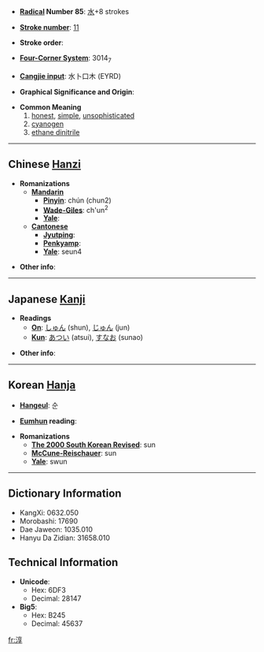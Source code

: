 * '''[[Wiktionary:Chinese radical index| Radical]] Number 85''': [[Wiktionary:Chinese radical index 水|水]]+8 strokes

* '''[[Wiktionary:Chinese total strokes index|Stroke number]]''': [[Wiktionary:Chinese total strokes index 11|11]]

* '''Stroke order''': 

* '''[[Wiktionary:Chinese four corner index|Four-Corner System]]''': 3014<sub>7</sub>

* '''[[Wiktionary:Chinese Cangjie index|Cangjie input]]''': 水卜口木 (EYRD)

* '''Graphical Significance and Origin''': 

* '''Common Meaning'''
*#[[honest]], [[simple]], [[unsophisticated]]
*# [[cyanogen]]
*# [[ethane dinitrile]]

----

== Chinese [[Hanzi]] ==

* '''Romanizations'''
** '''[[Mandarin]]'''
*** '''[[Pinyin]]''': chún (chun2)
*** '''[[Wade-Giles]]''': ch'un<sup>2</sup>
*** '''[[Yale]]''': 
** '''[[Cantonese]]'''
*** '''[[Jyutping]]''':
*** '''[[Penkyamp]]''': 
*** '''[[Yale]]''': seun4

* '''Other info''': 

----

== Japanese [[Kanji]] ==

* '''Readings'''
** '''[[On]]''': [[しゅん]] (shun), [[じゅん]] (jun)
** '''[[Kun]]''': [[あつい]] (atsui), [[すなお]] (sunao)

* '''Other info''':  

----

== Korean [[Hanja]] ==

* '''[[Hangeul]]''': 순

* '''[[Eumhun]] reading''': 

* '''Romanizations'''
** '''[[The 2000 South Korean Revised Romanization|The 2000 South Korean Revised]]''': sun
** '''[[McCune-Reischauer]]''': sun
** '''[[Yale]]''': swun

----

== Dictionary Information ==

* KangXi: 0632.050
* Morobashi: 17690
* Dae Jaweon: 1035.010
* Hanyu Da Zidian: 31658.010

== Technical Information ==

* '''Unicode''':
** Hex: 6DF3
** Decimal: 28147
* '''Big5''':
** Hex: B245
** Decimal: 45637

[[fr:淳]]